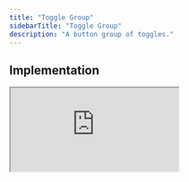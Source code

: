 ```yaml
---
title: "Toggle Group"
sidebarTitle: "Toggle Group"
description: "A button group of toggles."
---
```


## Implementation

<iframe
  src="https://codesandbox.io/embed/kit-toggle-group-dlkegc?autoresize=1&hidedevtools=1&hidenavigation=1&fontsize=10&view=preview&theme=light"
  style={{
    width: "100%",
    height: "250px",
    border: "2px solid #EAFF97",
    borderRadius: "12px",
    overflow: "hidden",
  }}
  title="Button-0.2.1"
  allow="accelerometer; ambient-light-sensor; camera; encrypted-media; geolocation; gyroscope; hid; microphone; midi; payment; usb; vr; xr-spatial-tracking"
  sandbox="allow-forms allow-modals allow-popups allow-presentation allow-same-origin allow-scripts"
/>

[![Edit switch-v0.2.1](https://codesandbox.io/static/img/play-codesandbox.svg)](https://codesandbox.io/embed/kit-toggle-group-dlkegc?autoresize=1&hidedevtools=1&hidenavigation=1&fontsize=10&view=preview&theme=light)

## Example Code

```tsx tg.tsx
import { ToggleGroupPrimitive, ToggleGroupItem } from "atlr.kit";

const App = () => {
  return (
    <ToggleGroupPrimitive {...args}>
      <ToggleGroupItem value="auto">Auto</ToggleGroupItem>
      <ToggleGroupItem value="light">Light</ToggleGroupItem>
      <ToggleGroupItem value="dark">Dark</ToggleGroupItem>
    </ToggleGroupPrimitive>
  );
};
```
